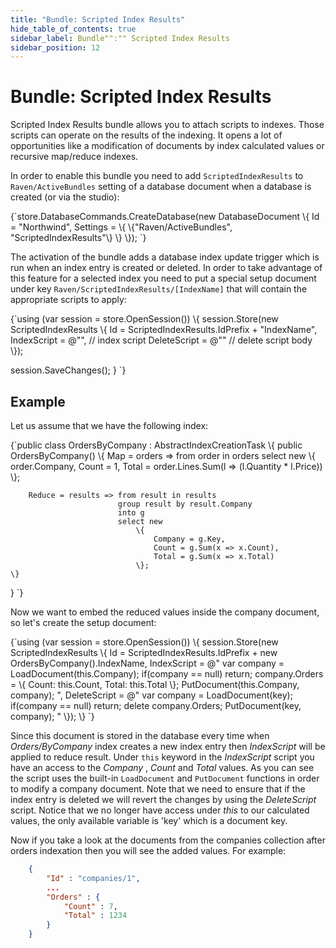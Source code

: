 ```yaml
---
title: "Bundle: Scripted Index Results"
hide_table_of_contents: true
sidebar_label: Bundle"":"" Scripted Index Results
sidebar_position: 12
---
```



# Bundle: Scripted Index Results

Scripted Index Results bundle allows you to attach scripts to indexes. Those scripts can operate on the results of the indexing. It opens a lot of opportunities like a modification
of documents by index calculated values or recursive map/reduce indexes.

In order to enable this bundle you need to add `ScriptedIndexResults` to `Raven/ActiveBundles` setting of a database document when a database is created (or via the studio):

<TabItem value="activate_bundle" label="activate_bundle">
<CodeBlock language="csharp">
{`store.DatabaseCommands.CreateDatabase(new DatabaseDocument
\{
 Id = "Northwind",
 Settings =
		 \{
			 \{"Raven/ActiveBundles", "ScriptedIndexResults"\}
		 \}
\});
`}
</CodeBlock>
</TabItem>

The activation of the bundle adds a database index update trigger which is run when an index entry is created or deleted. In order to take advantage of this feature for a selected index
you need to put a special setup document under key `Raven/ScriptedIndexResults/[IndexName]` that will contain the appropriate scripts to apply:

<TabItem value="setup_doc" label="setup_doc">
<CodeBlock language="csharp">
{`using (var session = store.OpenSession())
\{
 session.Store(new ScriptedIndexResults
 \{
	 Id = ScriptedIndexResults.IdPrefix + "IndexName",
	 IndexScript = @"", // index script
	 DeleteScript = @"" // delete script body
 \});

 session.SaveChanges();
\}
`}
</CodeBlock>
</TabItem>

## Example

Let us assume that we have the following index:

<TabItem value="index_def" label="index_def">
<CodeBlock language="csharp">
{`public class OrdersByCompany : AbstractIndexCreationTask<Order, OrderResult>
\{
	public OrdersByCompany()
	\{
		Map = orders => from order in orders
		                select new
			                \{
				                order.Company, 
								Count = 1, 
								Total = order.Lines.Sum(l => (l.Quantity * l.Price))
			                \};

		Reduce = results => from result in results
		                    group result by result.Company
		                    into g
		                    select new
			                    \{
				                    Company = g.Key,
				                    Count = g.Sum(x => x.Count),
				                    Total = g.Sum(x => x.Total)
			                    \};
	\}
\}
`}
</CodeBlock>
</TabItem>

Now we want to embed the reduced values inside the company document, so let's create the setup document:

<TabItem value="sample_setup_doc" label="sample_setup_doc">
<CodeBlock language="csharp">
{`using (var session = store.OpenSession())
\{
session.Store(new ScriptedIndexResults
\{
	Id = ScriptedIndexResults.IdPrefix + new OrdersByCompany().IndexName,
	IndexScript = @"
		var company = LoadDocument(this.Company);
		if(company == null)
				return;
		company.Orders = \{ Count: this.Count, Total: this.Total \};
		PutDocument(this.Company, company);
	",
	DeleteScript = @"
		var company = LoadDocument(key);
		if(company == null)
				return;
		delete company.Orders;
		PutDocument(key, company);
	"
               \});
\}
`}
</CodeBlock>
</TabItem>

Since this document is stored in the database every time when _Orders/ByCompany_ index creates a new index entry then _IndexScript_ will be applied to reduce result. Under
`this` keyword in the _IndexScript_ script you have an access to the _Company_ , _Count_ and _Total_ values.  As you can see the script uses the built-in `LoadDocument` and `PutDocument` functions
in order to modify a company document. Note that we need to ensure that if the index entry is deleted we will revert the changes by using the _DeleteScript_ script. Notice that we no longer have access under _this_ to our calculated values, the only available variable is 'key' which is a document key.

Now if you take a look at the documents from the companies collection after orders indexation then you will see the added values. For example:

```json 
	{ 
		"Id" : "companies/1", 
		...
		"Orders" : {
			"Count" : 7,
			"Total" : 1234
		}
	}
```